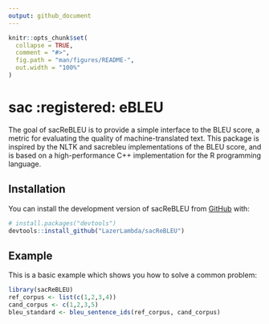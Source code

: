 ```yaml
---
output: github_document
---
```


<!-- README.md is generated from README.Rmd. Please edit that file -->

```r
knitr::opts_chunk$set(
  collapse = TRUE,
  comment = "#>",
  fig.path = "man/figures/README-",
  out.width = "100%"
)
```

# sac :registered: eBLEU

<!-- badges: start -->
<!-- badges: end -->

The goal of sacReBLEU is to provide a simple interface to the BLEU score, a metric for evaluating the quality of machine-translated text.
This package is inspired by the NLTK and sacrebleu implementations of the BLEU score, and is based on a high-performance C++ implementation for the R programming language.

## Installation

You can install the development version of sacReBLEU from [GitHub](https://github.com/) with:

``` r
# install.packages("devtools")
devtools::install_github("LazerLambda/sacReBLEU")
```

## Example

This is a basic example which shows you how to solve a common problem:

```r
library(sacReBLEU)
ref_corpus <- list(c(1,2,3,4))
cand_corpus <- c(1,2,3,5)
bleu_standard <- bleu_sentence_ids(ref_corpus, cand_corpus)
```

